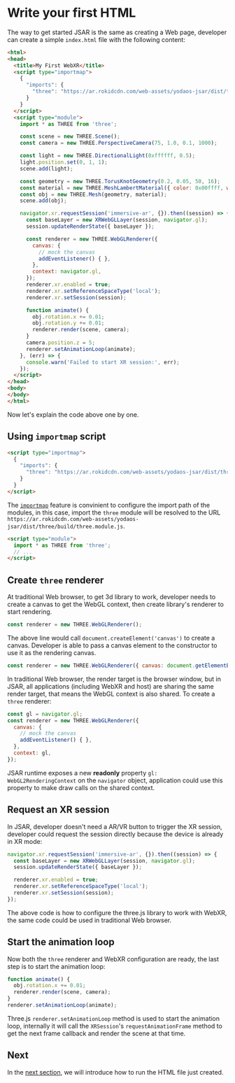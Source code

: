 # Write your first HTML

The way to get started JSAR is the same as creating a Web page, developer can create a simple `index.html` file with the following content:

```html title="index.html"
<html>
<head>
  <title>My First WebXR</title>
  <script type="importmap">
    {
      "imports": {
        "three": "https://ar.rokidcdn.com/web-assets/yodaos-jsar/dist/three/build/three.module.js"
      }
    }
  </script>
  <script type="module">
    import * as THREE from 'three';

    const scene = new THREE.Scene();
    const camera = new THREE.PerspectiveCamera(75, 1.0, 0.1, 1000);

    const light = new THREE.DirectionalLight(0xffffff, 0.5);
    light.position.set(0, 1, 1);
    scene.add(light);

    const geometry = new THREE.TorusKnotGeometry(0.2, 0.05, 50, 16);
    const material = new THREE.MeshLambertMaterial({ color: 0x00ffff, wireframe: false });
    const obj = new THREE.Mesh(geometry, material);
    scene.add(obj);

    navigator.xr.requestSession('immersive-ar', {}).then((session) => {
      const baseLayer = new XRWebGLLayer(session, navigator.gl);
      session.updateRenderState({ baseLayer });

      const renderer = new THREE.WebGLRenderer({
        canvas: {
          // mock the canvas
          addEventListener() { },
        },
        context: navigator.gl,
      });
      renderer.xr.enabled = true;
      renderer.xr.setReferenceSpaceType('local');
      renderer.xr.setSession(session);

      function animate() {
        obj.rotation.x += 0.01;
        obj.rotation.y += 0.01;
        renderer.render(scene, camera);
      }
      camera.position.z = 5;
      renderer.setAnimationLoop(animate);
    }, (err) => {
      console.warn('Failed to start XR session:', err);
    });
  </script>
</head>
<body>
</body>
</html>
```

Now let's explain the code above one by one.

## Using `importmap` script

```html
<script type="importmap">
  {
    "imports": {
      "three": "https://ar.rokidcdn.com/web-assets/yodaos-jsar/dist/three/build/three.module.js"
    }
  }
</script>
```

The [`importmap`][] feature is convinient to configure the import path of the modules, in this case, import the `three` module will be resolved to the URL `https://ar.rokidcdn.com/web-assets/yodaos-jsar/dist/three/build/three.module.js`.

```html
<script type="module">
  import * as THREE from 'three';
  // ...
</script>
```

[`importmap`]: https://developer.mozilla.org/en-US/docs/Web/HTML/Element/script/type/importmap

## Create `three` renderer

At traditional Web browser, to get 3d library to work, developer needs to create a canvas to get the WebGL context, then create library's renderer to start rendering.

```js
const renderer = new THREE.WebGLRenderer();
```

The above line would call `document.createElement('canvas')` to create a canvas. Developer is able to pass a canvas element to the constructor to use it as the rendering canvas.

```js
const renderer = new THREE.WebGLRenderer({ canvas: document.getElementById('custom-canvas') });
```

In traditional Web browser, the render target is the browser window, but in JSAR, all applications (including WebXR and host) are sharing the same render target, that means the WebGL context is also shared. To create a `three` renderer:

```js
const gl = navigator.gl;
const renderer = new THREE.WebGLRenderer({
  canvas: {
    // mock the canvas
    addEventListener() { },
  },
  context: gl,
});
```

JSAR runtime exposes a new __readonly__ property `gl: WebGL2RenderingContext` on the `navigator` object, application could use this property to make draw calls on the shared context.

## Request an XR session

In JSAR, developer doesn't need a AR/VR button to trigger the XR session, developer could request the session directly because the device is already in XR mode:

```js
navigator.xr.requestSession('immersive-ar', {}).then((session) => {
  const baseLayer = new XRWebGLLayer(session, navigator.gl);
  session.updateRenderState({ baseLayer });

  renderer.xr.enabled = true;
  renderer.xr.setReferenceSpaceType('local');
  renderer.xr.setSession(session);
});
```

The above code is how to configure the three.js library to work with WebXR, the same code could be used in traditional Web browser.

## Start the animation loop

Now both the `three` renderer and WebXR configuration are ready, the last step is to start the animation loop:

```js
function animate() {
  obj.rotation.x += 0.01;
  renderer.render(scene, camera);
}
renderer.setAnimationLoop(animate);
```

Three.js `renderer.setAnimationLoop` method is used to start the animation loop, internally it will call the `XRSession`'s `requestAnimationFrame` method to get the next frame callback and render the scene at that time.

## Next

In the [next section](./run.mdx), we will introduce how to run the HTML file just created.
